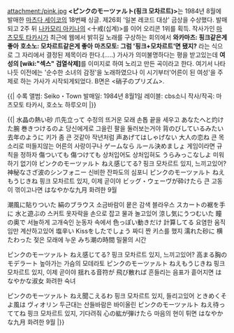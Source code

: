 attachment:/pink.jpg
'''<ピンクのモーツァルト(핑크 모차르트)>'''는 1984년 8월에 발매한 [[마츠다 세이코]]의 18번째 싱글. 제26회 '일본 레코드 대상' 금상을 수상했다. 발매되고 2주 뒤 [[나카모리 아키나]]의 <十戒(십계)>를 이어 오리콘 1위를 획득. 작사가인 [[마츠모토 타카시]]가 최근에 웹에서 밝히길 노래를 구상하는 회의에서
'''와카마츠: 핑크같은게 좋아'''
'''호소노: 모차르트같은게 좋아'''
'''마츠모토: 그럼 '핑크+모차르트'면 됐지?'''
라는 식으로 그 자리에서 결정된 제목이라 한다.(.....)
가사가 의미불명하다는 평을 받고있는데 '''여성의 [wiki:"섹스" 검열삭제]'''를 이미지로 하여 노리고 만든 곡이라고 한다. 여기서 나타나듯 이전에는 '순수한 소녀의 감정'을 노래하였으나 이 시기부터'어른이 된 여성'을 주제로 하는 가사가 시작되게되었다. 
B면은 <硝子のプリズム>. 

{{|
수록 앨범: Seiko・Town
발매일: 1984년 8월1일
레이블: cbs소니
작사/작곡: 마츠모토 타카시, 호소노 하루오미
|}}

{{{#!html
<iframe width="420" height="315" src="//www.youtube.com/embed/Ko6zyURWG7s" frameborder="0" allowfullscreen></iframe>
}}}

{{|
水晶の熱い砂 爪先立って
수정의 뜨거운 모래 손톱 끝을 세우고
あなたへと灼けた腕 巻きつけるのよ
당신에게로 그을린 팔을 둘러보는거야
背のびしているみたい 去年のように
키가 좀 큰 것같아 작년처럼
声あげてはしゃげない 大人の恋ね
큰 목소리로 떠들지않는 어른의 사랑이구나
ゲームなら ルール決めましょ
게임이라면 규칙을 정하자
傷ついても 傷つけても
상처입어도 상처입혀도
うらみっこなしよ
미워하기 없기야
ピンクのモーツァルト ねえ感じてる?
핑크 모차르트 있지, 느끼고있어?
神秘なさざ波のシンフォニー
신비한 잔파도의 심포니
ピンクのモーツァルト ねえもうじきね
핑크 모차르트 있지, 이제 곧이야
ビッグ・ウェーヴが砕けたら
큰 고동이 꺾이고나면
はなやかな九月
화려한 9월

潮風に貼りついた 絹のブラウス
소금바람이 뭍은 감색 블라우스
スカートの裾を手に 水と遊ぶの
스커트 옷자락을 손으로 잡고 물과 놀고있어
涼し気にうつむいた 瞳の奥で
서늘하게 고개숙인 눈동자 속에서
色っぽい動きだけ 計算してる
요염한 움직임만 계산하고있어
塩辛い Kissをしたでしょう
짜디 짠 키스를 했지
濡れた砂に 横たわった
젖은 모래에 누운
みち潮の時間
밀물의 시간

ピンクのモーツァルト ねえ感じてる?
핑크 모차르트 있지, 느끼고있어?
高まる胸のモデラート
높아가는 가슴의 모데라토
ピンクのモーツァルト ねえもうじきね
핑크 모차르트 있지, 이제 곧이야
揺れる音符が 飛び散れば
흔들리는 음표가 흩어지면
はなやかな淑女
화려한 숙녀

ピンクのモーツァルト ねえ聞こえるわ
핑크 모차르트 있지, 들리고있어
ときめくそよ風は ヴィオリン
두근대는 산들바람은 바이올린
ピンクのモーツァルト ねえ待っててね
핑크 모차르트 있지, 기다려줘
心の紘が弾けたら
마음의 현이 튀면
はなやかな九月 
화려한 9월
|}}
